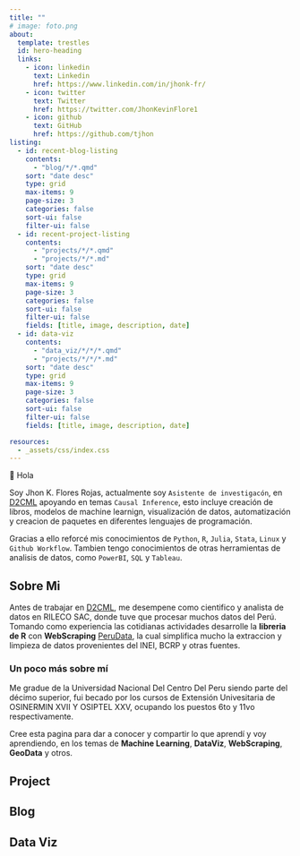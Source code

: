 ```yaml
---
title: ""
# image: foto.png
about:
  template: trestles
  id: hero-heading
  links:
    - icon: linkedin 
      text: Linkedin 
      href: https://www.linkedin.com/in/jhonk-fr/
    - icon: twitter
      text: Twitter
      href: https://twitter.com/JhonKevinFlore1
    - icon: github
      text: GitHub
      href: https://github.com/tjhon
listing: 
  - id: recent-blog-listing
    contents: 
      - "blog/*/*.qmd"
    sort: "date desc"
    type: grid
    max-items: 9
    page-size: 3
    categories: false
    sort-ui: false
    filter-ui: false
  - id: recent-project-listing
    contents:
      - "projects/*/*.qmd"
      - "projects/*/*.md"
    sort: "date desc"
    type: grid
    max-items: 9
    page-size: 3
    categories: false
    sort-ui: false
    filter-ui: false
    fields: [title, image, description, date]
  - id: data-viz
    contents:
      - "data_viz/*/*/*.qmd"
      - "projects/*/*/*.md"
    sort: "date desc"
    type: grid
    max-items: 9
    page-size: 3
    categories: false
    sort-ui: false
    filter-ui: false
    fields: [title, image, description, date]

resources:
  - _assets/css/index.css
---
```


::: {#hero-heading}
::: h1
👋 Hola
:::

::: lead
Soy Jhon K. Flores Rojas, actualmente soy `Asistente de investigacón`, en [D2CML](https://d2cml-ai.github.io/d2cml.ai/) 
apoyando en temas `Causal Inference`, esto incluye creación de libros, modelos de machine learnign, visualización de datos, automatización y creacion de paquetes en diferentes lenguajes de programación.

Gracias a ello reforcé mis conocimientos de `Python`, `R`, `Julia`, `Stata`, `Linux` y `Github Workflow`. Tambien tengo conocimientos de otras herramientas de analisis de datos, como `PowerBI`, `SQL` y `Tableau`.
:::
:::

## Sobre Mi

Antes de trabajar en [D2CML](https://d2cml-ai.github.io/d2cml.ai/), me desempene como cientifico y analista de datos en RILECO SAC, donde tuve que procesar muchos datos del Perú. Tomando como experiencia las cotidianas actividades desarrolle la **libreria de R** con **WebScraping** [PeruData](https://github.com/TJhon/PeruDAta), la cual simplifica mucho la extraccion y limpieza de datos provenientes del INEI, BCRP y otras fuentes.

### Un poco más sobre mí

Me gradue de la Universidad Nacional Del Centro Del Peru siendo parte del décimo superior, fui becado por los cursos de Extensión Univesitaria de OSINERMIN XVII Y OSIPTEL XXV, ocupando los puestos 6to y 11vo respectivamente.

Cree esta pagina para dar a conocer y compartir lo que aprendí y voy aprendiendo, en los temas de **Machine Learning**, **DataViz**, **WebScraping**, **GeoData** y otros.


## Project

::: {#recent-project-listing}
:::

## Blog

::: {#recent-blog-listing}
:::

## Data Viz

::: {#data-viz}
:::